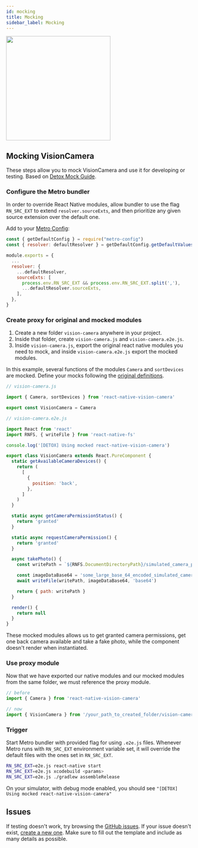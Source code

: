 ```yaml
---
id: mocking
title: Mocking
sidebar_label: Mocking
---
```



<div class="image-container">
  <img width="283" src={useBaseUrl("img/11_back.png")} />
</div>

## Mocking VisionCamera

These steps allow you to mock VisionCamera and use it for developing or testing. Based on
[Detox Mock Guide](https://wix.github.io/Detox/docs/guide/mocking).

### Configure the Metro bundler

In order to override React Native modules, allow bundler to use the flag `RN_SRC_EXT` to extend
`resolver.sourceExts`, and then prioritize any given source extension over the default one.

Add to your [Metro Config](https://facebook.github.io/metro/docs/configuration/):
```js
const { getDefaultConfig } = require("metro-config")
const { resolver: defaultResolver } = getDefaultConfig.getDefaultValues()

module.exports = {
  ...
  resolver: {
    ...defaultResolver,
    sourceExts: [
      process.env.RN_SRC_EXT && process.env.RN_SRC_EXT.split(','),
      ...defaultResolver.sourceExts,
    ],
  },
}
```

### Create proxy for original and mocked modules

1. Create a new folder `vision-camera` anywhere in your project.
2. Inside that folder, create `vision-camera.js` and `vision-camera.e2e.js`.
3. Inside `vision-camera.js`, export the original react native modules you need to mock, and
inside `vision-camera.e2e.js` export the mocked modules.

In this example, several functions of the modules `Camera` and `sortDevices` are mocked.
Define your mocks following the [original definitions](https://github.com/mrousavy/react-native-vision-camera/tree/main/package/src).

```js
// vision-camera.js

import { Camera, sortDevices } from 'react-native-vision-camera'

export const VisionCamera = Camera
```

```js
// vision-camera.e2e.js

import React from 'react'
import RNFS, { writeFile } from 'react-native-fs'

console.log('[DETOX] Using mocked react-native-vision-camera')

export class VisionCamera extends React.PureComponent {
  static getAvailableCameraDevices() {
    return (
      [
        {
          position: 'back',
        },
      ]
    )
  }

  static async getCameraPermissionStatus() {
    return 'granted'
  }

  static async requestCameraPermission() {
    return 'granted'
  }

  async takePhoto() {
    const writePath = `${RNFS.DocumentDirectoryPath}/simulated_camera_photo.png`

    const imageDataBase64 = 'some_large_base_64_encoded_simulated_camera_photo'
    await writeFile(writePath, imageDataBase64, 'base64')

    return { path: writePath }
  }

  render() {
    return null
  }
}
```

These mocked modules allows us to get granted camera permissions, get one back camera
available and take a fake photo, while the component doesn't render when instantiated.

### Use proxy module

Now that we have exported our native modules and our mocked modules from the same folder,
we must reference the proxy module.

```ts
// before
import { Camera } from 'react-native-vision-camera'

// now
import { VisionCamera } from '/your_path_to_created_folder/vision-camera/vision-camera'
```

### Trigger

Start Metro bundler with provided flag for using `.e2e.js` files.
Whenever Metro runs with `RN_SRC_EXT` environment variable set, it will override the default files with the ones set in `RN_SRC_EXT`.

```sh
RN_SRC_EXT=e2e.js react-native start
RN_SRC_EXT=e2e.js xcodebuild <params>
RN_SRC_EXT=e2e.js ./gradlew assembleRelease
```

On your simulator, with debug mode enabled, you should see
`"[DETOX] Using mocked react-native-vision-camera"`


## Issues

If testing doesn't work, try browsing the [GitHub issues](https://github.com/mrousavy/react-native-vision-camera/issues?q=is%3Aissue). If your issue doesn't exist, [create a new one](https://github.com/mrousavy/react-native-vision-camera/issues/new/choose). Make sure to fill out the template and include as many details as possible.
